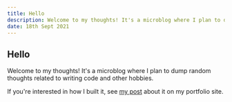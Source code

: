 ```yaml
---
title: Hello
description: Welcome to my thoughts! It's a microblog where I plan to dump random thoughts related to writing code and other hobbies.
date: 18th Sept 2021
---
```


## Hello

Welcome to my thoughts! It's a microblog where I plan to dump random thoughts related to writing code and other hobbies.

If you're interested in how I built it, see [my post](https://www.jonlinkens.com/thoughts) about it on my portfolio site.

